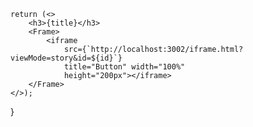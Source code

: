     return (<>
        <h3>{title}</h3>
        <Frame>
            <iframe
                src={`http://localhost:3002/iframe.html?viewMode=story&id=${id}`}
                title="Button" width="100%"
                height="200px"></iframe>
        </Frame>
    </>);
}